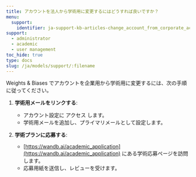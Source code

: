 ```yaml
---
title: アカウントを法人から学術用に変更するにはどうすれば良いですか？
menu:
  support:
    identifier: ja-support-kb-articles-change_account_from_corporate_academic
support:
  - administrator
  - academic
  - user management
toc_hide: true
type: docs
slug: /ja/models/support/:filename
---
```

Weights & Biases でアカウントを企業用から学術用に変更するには、次の手順に従ってください。

1. **学術用メールをリンクする**:
   - アカウント設定に アクセス します。
   - 学術用メールを追加し、プライマリメールとして設定します。

2. **学術プランに応募する**:
   - [https://wandb.ai/academic_application](https://wandb.ai/academic_application) にある学術応募ページを訪問します。
   - 応募用紙を送信し、レビューを受けます。
